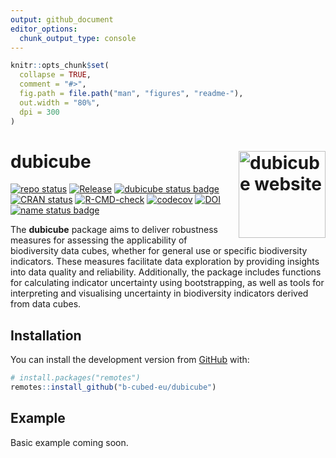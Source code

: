 ```yaml
---
output: github_document
editor_options: 
  chunk_output_type: console
---
```


<!-- README.md is generated from README.Rmd. Please edit that file -->

```r
knitr::opts_chunk$set(
  collapse = TRUE,
  comment = "#>",
  fig.path = file.path("man", "figures", "readme-"),
  out.width = "80%",
  dpi = 300
)
```

# dubicube <a href="https://b-cubed-eu.github.io/dubicube/"><img src="man/figures/logo.png" align="right" height="139" alt="dubicube website" /></a>

<!-- badges: start -->

[![repo status](https://www.repostatus.org/badges/latest/wip.svg)](https://www.repostatus.org/#wip)
[![Release](https://img.shields.io/github/release/b-cubed-eu/dubicube.svg)](https://github.com/b-cubed-eu/dubicube/releases)
[![dubicube status badge](https://b-cubed-eu.r-universe.dev/dubicube/badges/version)](https://b-cubed-eu.r-universe.dev/dubicube)
[![CRAN status](https://www.r-pkg.org/badges/version/dubicube)](https://CRAN.R-project.org/package=dubicube)
[![R-CMD-check](https://github.com/b-cubed-eu/dubicube/actions/workflows/check_on_different_r_os.yml/badge.svg)](https://github.com/b-cubed-eu/dubicube/actions/workflows/check_on_different_r_os.yml)
[![codecov](https://codecov.io/gh/b-cubed-eu/dubicube/branch/main/graph/badge.svg)](https://app.codecov.io/gh/b-cubed-eu/dubicube/)
[![DOI](https://zenodo.org/badge/DOI/10.5281/zenodo.14850237.svg)](https://doi.org/10.5281/zenodo.14850237)
[![name status badge](https://b-cubed-eu.r-universe.dev/badges/:name?color=6CDDB4)](https://b-cubed-eu.r-universe.dev/)

<!-- badges: end -->

The **dubicube** package aims to deliver robustness measures for assessing the applicability of biodiversity data cubes, whether for general use or specific biodiversity indicators. These measures facilitate data exploration by providing insights into data quality and reliability. Additionally, the package includes functions for calculating indicator uncertainty using bootstrapping, as well as tools for interpreting and visualising uncertainty in biodiversity indicators derived from data cubes. 

## Installation

You can install the development version from [GitHub](https://github.com/) with:

``` r
# install.packages("remotes")
remotes::install_github("b-cubed-eu/dubicube")
```

## Example

Basic example coming soon.
